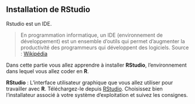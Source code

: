 ## Installation de RStudio  {.unnumbered}

Rstudio est un IDE.

> En programmation informatique, un IDE (environnement de développement) est un ensemble d'outils qui permet d'augmenter la productivité des programmeurs qui développent des logiciels. Source : [Wikipédia](https://fr.wikipedia.org/wiki/Environnement_de_d%C3%A9veloppement)

Dans cette partie vous allez apprendre à installer **RStudio**, l’environnement dans lequel vous allez coder en **R**.

**RStudio** : L'interface utilisateur graphique que vous allez utiliser pour travailler avec **R**. Téléchargez-le depuis [RStudio](https://posit.co/download/rstudio-desktop/). Choisissez bien l’installateur associé à votre système d’exploitation et suivez les consignes.
